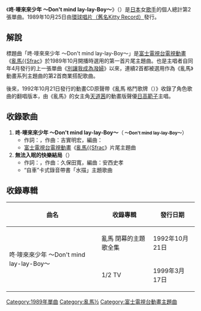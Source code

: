{{unreferenced|time=2017-01-26T14:42:28+00:00}}
{{NoteTA
|1 = zh:½; zh-cn:{{small|{{math|{{sfrac|1|2}}}}}}; zh-tw:{{small|{{math|{{sfrac|1|2}}}}}};
|2 = ½=>zh-hans:{{small|{{math|{{sfrac|1|2}}}}}}; ½=>zh-hant:{{small|{{math|{{sfrac|1|2}}}}}};<!--zh兼容zh-hans、zh-hant會優先顯示，但下位區域轉換不影響-->
}}
{{Infobox Single
| Name           = 咚·嘜來來少年 ～Don't mind lay-lay-Boy～<br /><small>（{{lang|ja|ド·ン·マ·イ来々少年 ～Don't mind lay-lay-Boy～}}）</small>
| Artist         = {{link-ja|西尾悅子|西尾悦子}}
| Album          = 
| A-side         = 咚·嘜來來少年 ～Don't mind lay-lay-Boy～
| B-side         = 無法入眠的快樂結局
| Released       = 1989年10月25日
| Format         = 
| Recorded       = 
| Genre          = {{link-ja|偶像歌謠|アイドル歌謡}}（[[動畫歌曲|動畫歌曲]]）
| Length         = 
| Label          = [[環球音樂_(日本)|環球唱片]]
| Writer         = {{link-ja|森雪之丞|森雪之丞}}、吉實明宏
| Producer       = 
| Certification  = 
| Chart position = * 第48名（[[Oricon公信榜|Oricon]]）
| Last single    = [[別讓我成為潑婦|別讓我成為潑婦]]<br />（1989年）
| This single    = '''咚·嘜來來少年 ～Don't mind lay-lay-Boy～'''<br />{{link-ja|西尾悅子|西尾悦子}}（1989年）
| Next single    = 
| Misc            =
{{Extra track listing
 | Album = {{lang|ja|らんま}}1/2 TV{{lang|ja|テーマソングス コンプリート}}
 | Type = studio
 | prev_track = [[EQUAL羅曼史|EQUAL羅曼史]]<br />[[CoCo_(組合)|CoCo]]
 | prev_no = 3
 | this_track = '''咚·嘜來來少年 ～Don't mind lay-lay-Boy～'''<br />{{link-ja|西尾悅子|西尾悦子}}
 | track_no = 4
 | next_track = {{link-ja|Little☆Date|リトル☆デイト}}<br />{{link-ja|ribbon (組合)|ribbon|ribbon}}
 | next_no = 5}}
}}
《'''咚·嘜來來少年 ～Don't mind lay-lay-Boy～'''》（{{lang-ja|ド·ン·マ·イ来々少年 ～Don't mind lay-lay-Boy～}}）是[[日本|日本]]女[[歌手|歌手]]{{link-ja|西尾悅子|西尾悦子}}的個人總計第2張單曲。1989年10月25日由[[環球音樂_(日本)|環球唱片（舊名Kitty Record）]]發行。

== 解說 ==
標題曲「咚·嘜來來少年 ～Don't mind lay-lay-Boy～」是[[富士電視台|富士電視台]][[電視動畫|電視動畫]]《[[亂馬½|亂馬{{Sfrac]]》於1989年10月開播時選用的第一首片尾主題曲。也是主唱者{{link-ja|西尾悅子|西尾悦子}}自同年4月發行的上一張單曲《[[別讓我成為潑婦|別讓我成為潑婦]]》以來，連續2首都被選用作為《亂馬{{Sfrac|1|2}}》動畫系列主題曲的第2首商業搭配歌曲。

後來，1992年10月21日發行的動畫CD原聲帶《亂馬{{Sfrac|1|2}} 格鬥歌牌（<small>{{lang|ja|らんま{{math|{{sfrac|1|2}}}} 格闘歌かるた}}</small>）》收錄了角色歌曲的翻唱版本，由《亂馬{{Sfrac|1|2}}》的女主角[[亂馬½#天道家|天道茜]]的動畫版聲優[[日高範子|日高範子]]主唱。

== 收錄歌曲 ==
# '''咚·嘜來來少年 ～Don't mind lay-lay-Boy～'''（'''<small>{{lang|ja|ド·ン·マ·イ来々少年}} ～Don't mind lay-lay-Boy～</small>'''）
#* 作詞：{{link-ja|森雪之丞|森雪之丞}}，作曲：吉實明宏，編曲：{{link-ja|森英治|森英治}}
#* [[富士電視台|富士電視台]][[電視動畫|電視動畫]]《[[亂馬½|亂馬{{Sfrac]]》片尾主題曲
# '''無法入眠的快樂結局'''（'''<small>{{lang|ja|ハッピーエンドに眠れない}}</small>'''）
#* 作詞：{{link-ja|飯島早苗|飯島早苗}}，作曲：久保田寬，編曲：安西史孝
#* “自{{lang|ja|転}}車{{lang|ja|キンクリート}}”卡式錄音帶書「水{{lang|ja|に絵を}}描{{lang|ja|く}}」主題歌曲

== 收錄專輯 ==
{|class="wikitable"
!曲名!!收錄專輯!!發行日期
|-
|rowspan="2"|咚·嘜來來少年 ～Don't mind lay-lay-Boy～||亂馬{{Sfrac|1|2}} 閉幕的主題歌全集||1992年10月21日
|-
|{{lang|ja|らんま}}1/2 TV{{lang|ja|テーマソングス コンプリート}}||1999年3月17日
|}

{{亂馬½}}
{{DEFAULTSORT:Don't mind lay-lay-Boy}}
[[Category:1989年單曲|Category:1989年單曲]]
[[Category:亂馬½|Category:亂馬½]]
[[Category:富士電視台動畫主題曲|Category:富士電視台動畫主題曲]]